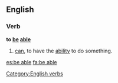 {{also|be able to}}
==English==

===Verb===
'''to [[be]] [[able]]'''

# [[can]], to have the [[ability]] to do something.

[[Category:English verbs]]

[[es:be able]]
[[fa:be able]]